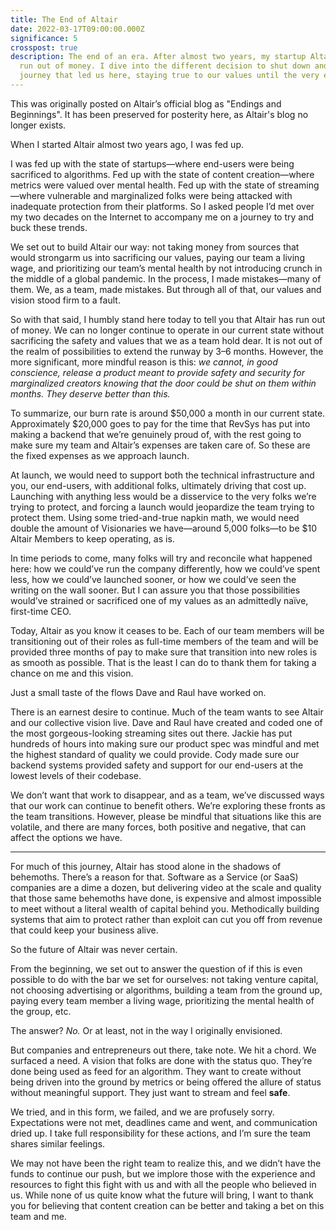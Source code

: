 ```yaml
---
title: The End of Altair
date: 2022-03-17T09:00:00.000Z
significance: 5
crosspost: true
description: The end of an era. After almost two years, my startup Altair has
  run out of money. I dive into the different decision to shut down and the
  journey that led us here, staying true to our values until the very end.
---
```


<Crosspost>This was originally posted on Altair’s official blog as "Endings and Beginnings". It has been preserved for posterity here, as Altair's blog no longer exists.</Crosspost>

<Lead>

When I started Altair almost two years ago, I was fed up.

I was fed up with the state of startups—where end-users were being sacrificed to algorithms. Fed up with the state of content creation—where metrics were valued over mental health. Fed up with the state of streaming—where vulnerable and marginalized folks were being attacked with inadequate protection from their platforms. So I asked people I’d met over my two decades on the Internet to accompany me on a journey to try and buck these trends.

</Lead>

We set out to build Altair our way: not taking money from sources that would strongarm us into sacrificing our values, paying our team a living wage, and prioritizing our team’s mental health by not introducing crunch in the middle of a global pandemic. In the process, I made mistakes—many of them. We, as a team, made mistakes. But through all of that, our values and vision stood firm to a fault.

So with that said, I humbly stand here today to tell you that Altair has run out of money. We can no longer continue to operate in our current state without sacrificing the safety and values that we as a team hold dear. It is not out of the realm of possibilities to extend the runway by 3–6 months. However, the more significant, more mindful reason is this: _we cannot, in good conscience, release a product meant to provide safety and security for marginalized creators knowing that the door could be shut on them within months. They deserve better than this._

To summarize, our burn rate is around $50,000 a month in our current state. Approximately $20,000 goes to pay for the time that RevSys has put into making a backend that we’re genuinely proud of, with the rest going to make sure my team and Altair’s expenses are taken care of. So these are the fixed expenses as we approach launch.

At launch, we would need to support both the technical infrastructure and you, our end-users, with additional folks, ultimately driving that cost up. Launching with anything less would be a disservice to the very folks we’re trying to protect, and forcing a launch would jeopardize the team trying to protect them. Using some tried-and-true napkin math, we would need double the amount of Visionaries we have—around 5,000 folks—to be $10 Altair Members to keep operating, as is.

In time periods to come, many folks will try and reconcile what happened here: how we could’ve run the company differently, how we could’ve spent less, how we could’ve launched sooner, or how we could’ve seen the writing on the wall sooner. But I can assure you that those possibilities would’ve strained or sacrificed one of my values as an admittedly naïve, first-time CEO.

Today, Altair as you know it ceases to be. Each of our team members will be transitioning out of their roles as full-time members of the team and will be provided three months of pay to make sure that transition into new roles is as smooth as possible. That is the least I can do to thank them for taking a chance on me and this vision.

Just a small taste of the flows Dave and Raul have worked on.

There is an earnest desire to continue. Much of the team wants to see Altair and our collective vision live. Dave and Raul have created and coded one of the most gorgeous-looking streaming sites out there. Jackie has put hundreds of hours into making sure our product spec was mindful and met the highest standard of quality we could provide. Cody made sure our backend systems provided safety and support for our end-users at the lowest levels of their codebase.

We don’t want that work to disappear, and as a team, we’ve discussed ways that our work can continue to benefit others. We’re exploring these fronts as the team transitions. However, please be mindful that situations like this are volatile, and there are many forces, both positive and negative, that can affect the options we have.

---

For much of this journey, Altair has stood alone in the shadows of behemoths. There’s a reason for that. Software as a Service (or SaaS) companies are a dime a dozen, but delivering video at the scale and quality that those same behemoths have done, is expensive and almost impossible to meet without a literal wealth of capital behind you. Methodically building systems that aim to protect rather than exploit can cut you off from revenue that could keep your business alive.

So the future of Altair was never certain.

From the beginning, we set out to answer the question of if this is even possible to do with the bar we set for ourselves: not taking venture capital, not choosing advertising or algorithms, building a team from the ground up, paying every team member a living wage, prioritizing the mental health of the group, etc.

The answer? _No._ Or at least, not in the way I originally envisioned.

But companies and entrepreneurs out there, take note. We hit a chord. We surfaced a need. A vision that folks are done with the status quo. They’re done being used as feed for an algorithm. They want to create without being driven into the ground by metrics or being offered the allure of status without meaningful support. They just want to stream and feel **safe**.

We tried, and in this form, we failed, and we are profusely sorry. Expectations were not met, deadlines came and went, and communication dried up. I take full responsibility for these actions, and I’m sure the team shares similar feelings.

We may not have been the right team to realize this, and we didn’t have the funds to continue our push, but we implore those with the experience and resources to fight this fight with us and with all the people who believed in us. While none of us quite know what the future will bring, I want to thank you for believing that content creation can be better and taking a bet on this team and me.
